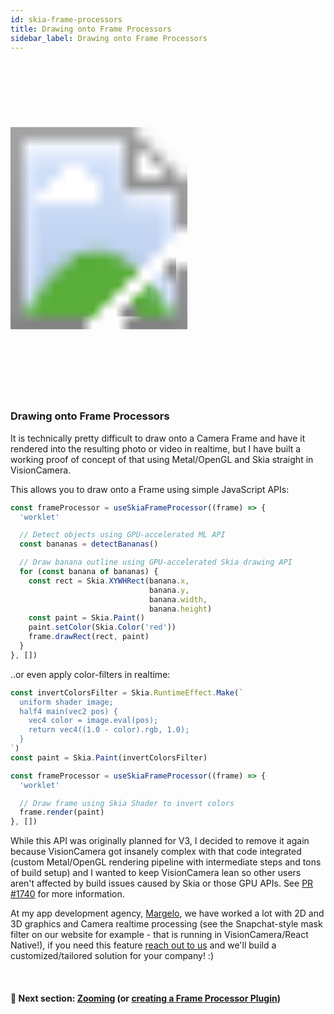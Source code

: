 ```yaml
---
id: skia-frame-processors
title: Drawing onto Frame Processors
sidebar_label: Drawing onto Frame Processors
---
```



<div>
  <svg xmlns="http://www.w3.org/2000/svg" width="283" height="535" style={{ float: 'right' }}>
    <image href={useBaseUrl("img/demo_drawing.mp4")} x="18" y="33" width="247" height="469"  />
    <image href={useBaseUrl("img/frame.png")} width="283" height="535" />
  </svg>
</div>

### Drawing onto Frame Processors

It is technically pretty difficult to draw onto a Camera Frame and have it rendered into the resulting photo or video in realtime, but I have built a working proof of concept of that using Metal/OpenGL and Skia straight in VisionCamera.

This allows you to draw onto a Frame using simple JavaScript APIs:

```ts
const frameProcessor = useSkiaFrameProcessor((frame) => {
  'worklet'

  // Detect objects using GPU-accelerated ML API
  const bananas = detectBananas()

  // Draw banana outline using GPU-accelerated Skia drawing API
  for (const banana of bananas) {
    const rect = Skia.XYWHRect(banana.x,
                               banana.y,
                               banana.width,
                               banana.height)
    const paint = Skia.Paint()
    paint.setColor(Skia.Color('red'))
    frame.drawRect(rect, paint)
  }
}, [])
```

..or even apply color-filters in realtime:

```ts
const invertColorsFilter = Skia.RuntimeEffect.Make(`
  uniform shader image;
  half4 main(vec2 pos) {
    vec4 color = image.eval(pos);
    return vec4((1.0 - color).rgb, 1.0);
  }
`)
const paint = Skia.Paint(invertColorsFilter)

const frameProcessor = useSkiaFrameProcessor((frame) => {
  'worklet'

  // Draw frame using Skia Shader to invert colors
  frame.render(paint)
}, [])
```

While this API was originally planned for V3, I decided to remove it again because VisionCamera got insanely complex with that code integrated (custom Metal/OpenGL rendering pipeline with intermediate steps and tons of build setup) and I wanted to keep VisionCamera lean so other users aren't affected by build issues caused by Skia or those GPU APIs. See [PR #1740](https://github.com/mrousavy/react-native-vision-camera/pull/1740) for more information.

At my app development agency, [Margelo](https://margelo.io), we have worked a lot with 2D and 3D graphics and Camera realtime processing (see the Snapchat-style mask filter on our website for example - that is running in VisionCamera/React Native!), if you need this feature [reach out to us](https://margelo.io#contact) and we'll build a customized/tailored solution for your company! :)

<br />

#### 🚀 Next section: [Zooming](/docs/guides/zooming) (or [creating a Frame Processor Plugin](/docs/guides/frame-processors-plugins-overview))
